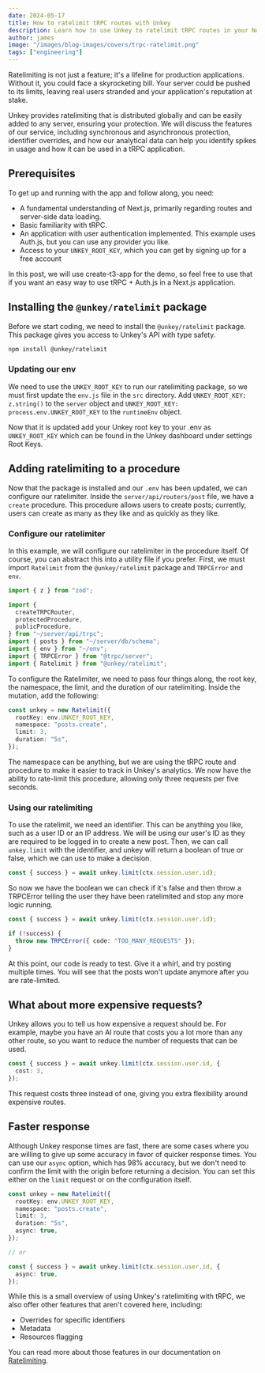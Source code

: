 ```yaml
---
date: 2024-05-17
title: How to ratelimit tRPC routes with Unkey
description: Learn how to use Unkey to ratelimit tRPC routes in your Next.js application.
author: james
image: "/images/blog-images/covers/trpc-ratelimit.png"
tags: ["engineering"]
---
```


Ratelimiting is not just a feature; it's a lifeline for production applications. Without it, you could face a skyrocketing bill. Your server could be pushed to its limits, leaving real users stranded and your application's reputation at stake.

Unkey provides ratelimiting that is distributed globally and can be easily added to any server, ensuring your protection. We will discuss the features of our service, including synchronous and asynchronous protection, identifier overrides, and how our analytical data can help you identify spikes in usage and how it can be used in a tRPC application.

## Prerequisites

To get up and running with the app and follow along, you need:

- A fundamental understanding of Next.js, primarily regarding routes and server-side data loading.
- Basic familiarity with tRPC.
- An application with user authentication implemented. This example uses Auth.js, but you can use any provider you like.
- Access to your `UNKEY_ROOT_KEY`, which you can get by signing up for a free account

In this post, we will use create-t3-app for the demo, so feel free to use that if you want an easy way to use tRPC + Auth.js in a Next.js application.

## Installing the `@unkey/ratelimit` package

Before we start coding, we need to install the `@unkey/ratelimit` package. This package gives you access to Unkey's API with type safety.

```bash
npm install @unkey/ratelimit
```

### Updating our env

We need to use the `UNKEY_ROOT_KEY` to run our ratelimiting package, so we must first update the `env.js` file in the `src` directory. Add `UNKEY_ROOT_KEY: z.string()` to the `server` object and `UNKEY_ROOT_KEY: process.env.UNKEY_ROOT_KEY` to the `runtimeEnv` object.

Now that it is updated add your Unkey root key to your .env as `UNKEY_ROOT_KEY` which can be found in the Unkey dashboard under settings Root Keys.

## Adding ratelimiting to a procedure

Now that the package is installed and our `.env` has been updated, we can configure our ratelimiter. Inside the `server/api/routers/post` file, we have a `create` procedure. This procedure allows users to create posts; currently, users can create as many as they like and as quickly as they like.

### Configure our ratelimiter

In this example, we will configure our ratelimiter in the procedure itself. Of course, you can abstract this into a utility file if you prefer. First, we must import `Ratelimit` from the `@unkey/ratelimit` package and `TRPCError` and `env`.

```ts
import { z } from "zod";

import {
  createTRPCRouter,
  protectedProcedure,
  publicProcedure,
} from "~/server/api/trpc";
import { posts } from "~/server/db/schema";
import { env } from "~/env";
import { TRPCError } from "@trpc/server";
import { Ratelimit } from "@unkey/ratelimit";
```

To configure the Ratelimiter, we need to pass four things along, the root key, the namespace, the limit, and the duration of our ratelimiting. Inside the mutation, add the following:

```ts
const unkey = new Ratelimit({
  rootKey: env.UNKEY_ROOT_KEY,
  namespace: "posts.create",
  limit: 3,
  duration: "5s",
});
```

The namespace can be anything, but we are using the tRPC route and procedure to make it easier to track in Unkey's analytics. We now have the ability to rate-limit this procedure, allowing only three requests per five seconds.

### Using our ratelimiting

To use the ratelimit, we need an identifier. This can be anything you like, such as a user ID or an IP address. We will be using our user's ID as they are required to be logged in to create a new post. Then, we can call `unkey.limit` with the identifier, and unkey will return a boolean of true or false, which we can use to make a decision.

```ts
const { success } = await unkey.limit(ctx.session.user.id);
```

So now we have the boolean we can check if it's false and then throw a TRPCError telling the user they have been ratelimited and stop any more logic running.

```ts
const { success } = await unkey.limit(ctx.session.user.id);

if (!success) {
  throw new TRPCError({ code: "TOO_MANY_REQUESTS" });
}
```

At this point, our code is ready to test. Give it a whirl, and try posting multiple times. You will see that the posts won't update anymore after you are rate-limited.

## What about more expensive requests?

Unkey allows you to tell us how expensive a request should be. For example, maybe you have an AI route that costs you a lot more than any other route, so you want to reduce the number of requests that can be used.

```ts
const { success } = await unkey.limit(ctx.session.user.id, {
  cost: 3,
});
```

This request costs three instead of one, giving you extra flexibility around expensive routes.

## Faster response

Although Unkey response times are fast, there are some cases where you are willing to give up some accuracy in favor of quicker response times. You can use our `async` option, which has 98% accuracy, but we don't need to confirm the limit with the origin before returning a decision. You can set this either on the `limit` request or on the configuration itself.

```ts
const unkey = new Ratelimit({
  rootKey: env.UNKEY_ROOT_KEY,
  namespace: "posts.create",
  limit: 3,
  duration: "5s",
  async: true,
});

// or

const { success } = await unkey.limit(ctx.session.user.id, {
  async: true,
});
```

While this is a small overview of using Unkey's ratelimiting with tRPC, we also offer other features that aren't covered here, including:

- Overrides for specific identifiers
- Metadata
- Resources flagging

You can read more about those features in our documentation on [Ratelimiting](https://www.unkey.com/docs/ratelimiting/introduction).


